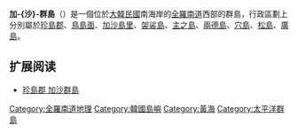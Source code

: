 {{unreferenced|time=2011-09-08T05:18:10+00:00}}
'''加-{沙}-群島'''（{{kor|諺=가사군도|漢=加沙群島|羅=Gasa gundo|f=y}}）是一個位於[[大韓民國|大韓民國]]南海岸的[[全羅南道|全羅南道]]西部的群島，行政區劃上分別屬於[[珍島郡|珍島郡]]、[[鳥島面|鳥島面]]、[[加沙島里|加沙島里]]、[[袈裟島|袈裟島]]、[[主之島|主之島]]、[[兩德島|兩德島]]、[[穴島|穴島]]、[[松島|松島]]、[[廣島|廣島]]。

== 扩展阅读 ==
* [http://jindo.grandculture.net/Contents/Index?contents_id=GC00500009 珍島郡 加沙群島]

{{DEFAULTSORT:Gasa}}
[[Category:全羅南道地理|Category:全羅南道地理]]
[[Category:韓國島嶼|Category:韓國島嶼]]
[[Category:黃海|Category:黃海]]
[[Category:太平洋群島|Category:太平洋群島]]

{{korea-stub}}